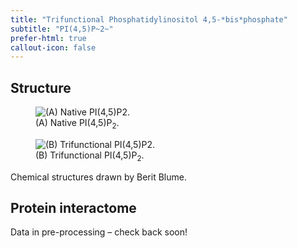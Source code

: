 ```yaml
---
title: "Trifunctional Phosphatidylinositol 4,5-*bis*phosphate"
subtitle: "PI(4,5)P~2~"
prefer-html: true
callout-icon: false
---
```


## Structure

:::{.border}
::: {layout="[[-15,85], [100]]"}
![(A) Native PI(4,5)P~2~.](/LipidProbe/Structures/PI(3,4)P2.png)

![(B) Trifunctional PI(4,5)P~2~.](/LipidProbe/Structures/TF_PI(4,5)P2.png)

Chemical structures drawn by Berit Blume.
:::
:::


## Protein interactome

Data in pre-processing -- check back soon!